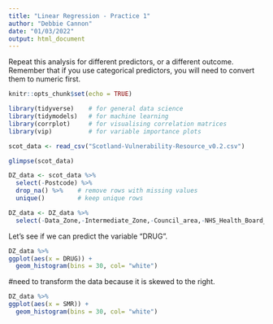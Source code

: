 ```yaml
---
title: "Linear Regression - Practice 1"
author: "Debbie Cannon"
date: "01/03/2022"
output: html_document
---
```


Repeat this analysis for different predictors, or a different outcome. Remember that if you use categorical predictors, you will need to convert them to numeric first.

```r
knitr::opts_chunk$set(echo = TRUE)
```

```r
library(tidyverse)    # for general data science
library(tidymodels)   # for machine learning
library(corrplot)     # for visualising correlation matrices
library(vip)          # for variable importance plots

```

```r
scot_data <- read_csv("Scotland-Vulnerability-Resource_v0.2.csv")

glimpse(scot_data)
```

```r
DZ_data <- scot_data %>%
  select(-Postcode) %>%
  drop_na() %>%    # remove rows with missing values
  unique()         # keep unique rows
```

```r
DZ_data <- DZ_data %>%
  select(-Data_Zone,-Intermediate_Zone,-Council_area,-NHS_Health_Board_Region,-Total_population,-Working_age_population,-URname)
```

Let's see if we can predict the variable "DRUG".

```r
DZ_data %>%
ggplot(aes(x = DRUG)) + 
  geom_histogram(bins = 30, col= "white")
```

#need to transform the data because it is skewed to the right.




```r
DZ_data %>%
ggplot(aes(x = SMR)) + 
  geom_histogram(bins = 30, col= "white")
```

